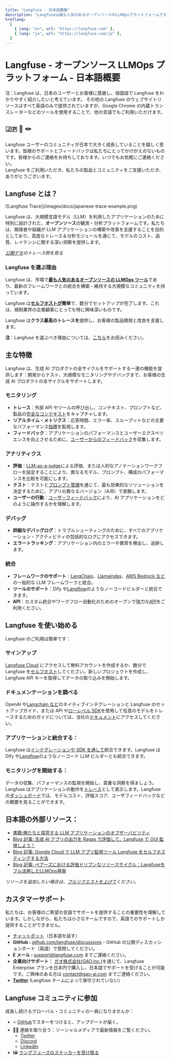 ```yaml
---
title: "Langfuse - 日本語概要"
description: "Langfuseは最も人気のあるオープンソースのLLMOpsプラットフォームです。チームが協力してAIアプリケーションを開発、監視、評価、デバッグするのを支援します。"
hreflang:
  [
    { lang: "en", url: "https://langfuse.com" },
    { lang: "ja", url: "https://langfuse.com/jp" },
  ]
---
```


# **Langfuse \- オープンソース LLMOps プラットフォーム \- 日本語概要**

<Callout type="info" emoji="ℹ️">

注：Langfuse は、日本のユーザーとお客様に感謝し、母国語で Langfuse をわかりやすく紹介したいと考えています。
その他の Langfuse のウェブサイトリソースはすべて英語のみで提供されていますが、Google Chrome の内蔵トランスレーターなどのツールを使用することで、他の言語でもご利用いただけます。

</Callout>

## **🇯🇵 🤝 🪢**

Langfuse ユーザーのコミュニティが日本で大きく成長していることを嬉しく思います。皆様のサポートとフィードバックは私たちにとってかけがえのないものです。皆様からのご連絡をお待ちしております。いつでもお気軽にご連絡ください。  
Langfuse をご利用いただき、私たちの製品とコミュニティをご支援いただき、ありがとうございます。

## **Langfuse とは？**

<Frame border>![Langfuse Trace](/images/docs/japanese-trace-example.png)</Frame>

Langfuse は、大規模言語モデル（LLM）を利用したアプリケーションのために特別に設計された、**オープンソース**の観測・分析プラットフォームです。私たちは、開発者や組織が LLM アプリケーションの構築や改善を支援することを目的としており、高度なトレース＆分析モジュールを通じて、モデルのコスト、品質、レイテンシに関する深い洞察を提供します。

[_公開デモ_](/docs/demo)_のトレース例を見る_

### **Langfuse を選ぶ理由**

Langfuse は、市場で[**最も人気のあるオープンソースの LLMOps ツール**](/blog/2024-11-most-used-oss-llmops)であり、最新のフレームワークとの統合を構築・維持する大規模なコミュニティを持っています。

Langfuse は[**セルフホストが**](/pricing-self-host)**簡単**で、数分でセットアップが完了します。これは、規制業界の企業顧客にとっても特に興味深いものです。

Langfuse は**クラス最高のトレースを**提供し、お客様の製品開発と改良を支援します。

**注**：Langfuse を選ぶべき理由については、[こちら](/why)をお読みください。

## **主な特徴**

Langfuse は、生成 AI プロダクトの全サイクルをサポートする一連の機能を提供します：開発からテスト、大規模なモニタリングやデバッグまで、お客様の生成 AI プロダクトの全サイクルをサポートします。

### **モニタリング**

- **トレース**：外部 API やツールの呼び出し、コンテキスト、プロンプトなど、製品の[完全なコンテキスト](/docs/tracing)をキャプチャします。
- **リアルタイム・メトリクス**：応答時間、エラー率、スループットなどの主要なパフォーマンス[指標](/docs/analytics/overview)を監視します。
- **フィードバック**：アプリケーションのパフォーマンスとユーザーエクスペリエンスを向上させるために、[ユーザーからのフィードバック](/docs/scores/user-feedback)を収集します。

### **アナリティクス**

- **評価**：[LLM-as-a-judge](/docs/scores/model-based-evals)による評価、または人的なアノテーションワークフローを設定することにより、異なるモデル、プロンプト、構成のパフォーマンスを比較を可能にします。
- **テスト**：テストと[プロンプト管理](/docs/prompts/get-started)を通じて、最も効果的なソリューションを決定するために、アプリの異なるバージョン（A/B）で実験します。
- **ユーザーの行動**：[ユーザーフィードバック](/docs/scores/user-feedback)により、AI アプリケーションをどのように操作するかを理解します。

### **デバッグ**

- **詳細なデバッグログ**：トラブルシューティングのために、すべてのアプリケーション・アクティビティの包括的なログにアクセスできます。
- **エラートラッキング**：アプリケーション内のエラーや異常を検出し、追跡します。

### **統合**

- **フレームワークのサポート**：[LangChain](/docs/integrations/langchain/tracing)、[LlamaIndex](/docs/integrations/llama-index/get-started)、[AWS Bedrock など](/docs/integrations/amazon-bedrock) の一般的な LLM フレームワークと統合。
- **ツールのサポート**：Dify や[Langflow](/docs/integrations/langflow)のようなノーコードビルダーと統合できます。
- **API**：カスタム統合やワークフロー自動化のためのオープンで強力な[API](https://api.reference.langfuse.com/#get-/api/public/comments)をご利用ください。

## **Langfuse を使い始める**

Langfuse のご利用は簡単です：

<Steps>

### **サインアップ**

[Langfuse Cloud](https://cloud.langfuse.com/) にアクセスして無料アカウントを作成するか、数分で Langfuse を[セルフホスト](/pricing-self-host)してください。新しいプロジェクトを作成し、Langfuse API キーを取得してデータの取り込みを開始します。

### **ドキュメンテーションを調べる**

OpenAI や[Langchain など](/docs/integrations/langchain/tracing)のネイティブインテグレーションと Langfuse のセットアップガイド、または API や[ローレベル SDK](/docs/sdk/python/low-level-sdk)を使用して任意のモデルをトレースするためのガイドについては、当社の[ドキュメント](https://docs.langfuse.com/)にアクセスしてください。

### **アプリケーションと統合する：**

Langfuse は[インテグレーションや SDK を通して](/docs/integrations/overview)統合できます。Langfuse は Dify や[Langflow](/docs/integrations/langflow)のようなノーコード LLM ビルダーとも統合できます。

### **モニタリングを開始する：**

データの収集、パフォーマンスの監視を開始し、貴重な洞察を得ましょう。Langfuse はアプリケーションの動作を[トレース](/docs/tracing)として表示します。Langfuse の[ダッシュボード](/docs/analytics/overview)では、モデルコスト、評価スコア、ユーザフィードバックなどの概要を見ることができます。

</Steps>

## **日本語の外部リソース**：

- [書籍:俺たちと探究する LLM アプリケーションのオブザーバビリティ](https://techbookfest.org/product/mn0L7GEm3s8Vhmxq971HEi?productVariantID=myG2YLxFNAEVkRf2dipG8f)
- [Blog 記事: 生成 AI アプリの出力を Ragas で評価して、Langfuse で GUI 監視しよう！](https://qiita.com/minorun365/items/70ad2f5a0afaac6e5cb9)
- [Blog 記事: Google Cloud で LLM アプリ監視ツール Langfuse をセルフホスティングする方法](https://zenn.dev/cloud_ace/articles/2a3668221e9c90)
- [Blog 記事: ペアーズにおける評価ドリブンなリリースサイクル：Langfuseをフル活用したLLMOps基盤](https://medium.com/eureka-engineering/ペアーズにおける評価ドリブンなリリースサイクル-langfuseをフル活用したllmops基盤-957986e3dcb2)

_リソースを追加したい場合は、[プルリクエストを上げて](https://github.com/langfuse/langfuse-docs)ください。_

## **カスタマーサポート**

私たちは、お客様のご希望の言語でサポートを提供することの重要性を理解しています。しかしながら、私たちは小さなチームですので、英語でのサポートしか提供することができません。

- [チャットボット](/docs/ask-ai)（日本語を話す）
- **GitHub :** [github.com/langfuse/discussions](https://github.com/orgs/langfuse/discussions) \- GitHub の公開ディスカッションボード（英語）で質問してください。
- **E メール :** [support@langfuse.com](mailto:support@langfuse.com) までご連絡ください。
- **企業向けサポート：** [ガオ株式会社(GAO,inc.)](https://gao-ai.com)を通じて、Langfuse Enterprise プランを日本円で購入し、日本語でサポートを受けることが可能です。ご興味のある方は [contact@gao-ai.com](mailto:contact@gao-ai.com) までご連絡ください。
- [**Twitter**](https://x.com/LangfuseJP) (Langfuse チームによって保守されていない）

## **Langfuse コミュニティに参加**

成長し続けるグローバル・コミュニティの一員になりませんか：

- ⭐️ [GitHub](https://github.com/langfuse/langfuse)でスターをつけると、アップデートが届く。
- 🤷‍♂️ 連絡を取り合う：ソーシャルメディアで最新情報をご覧ください。
  - [Twitter](https://x.com/langfuse)
  - [Discord](https://discord.langfuse.com/)
  - [LinkedIn](https://www.linkedin.com/company/langfuse)
- 🖼️ [ラングフューズのステッカーを受け取る](https://langfuse.com/stickers)
